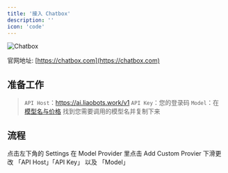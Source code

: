```yaml
---
title: '接入 Chatbox'
description: ''
icon: 'code'
---
```


![Chatbox](/images/chatbox/chatbox-icon.jpg)

官网地址: [https://chatbox.com](https://chatbox.com)

## 准备工作

> `API Host`：https://ai.liaobots.work/v1
> `API Key`：您的登录码
> `Model`：在 [模型名与价格](/introduction.mdx) 找到您需要调用的模型名并复制下来


## 流程
<Steps>
    <Step title="第一步">
        <Card title="点击设置" img="/images/chatbox/step-1.jpg">
          点击左下角的 Settings
        </Card>
    </Step>
    <Step title="第二步">
    <Card title="添加自定义模型提供商" img="/images/chatbox/step-2.jpg">
      在 Model Provider 里点击 Add Custom Provier
    </Card>
    </Step>
    <Step title="更改关键设置">
    <Card title="第三步" img="/images/chatbox/step-3.jpg">
      下滑更改 「API Host」「API Key」 以及 「Model」
    </Card>
    </Step>
</Steps>